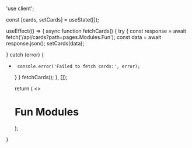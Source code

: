'use client';


  const [cards, setCards] = useState([]);

  useEffect(() => {
       async function fetchCards() {
      try {
      const response = await fetch('/api/cards?path=pages.Modules.Fun');
      const data = await response.json();
           setCards(data);

} catch (error) {
+      console.error('Failed to fetch cards:', error);
     }
    }
    fetchCards();
  }, []);

  return (
    <>
    <h1>Fun Modules</h1>
    <Cards>
      <CardList cards={cards} />
    </Cards>
    </>
  );
}